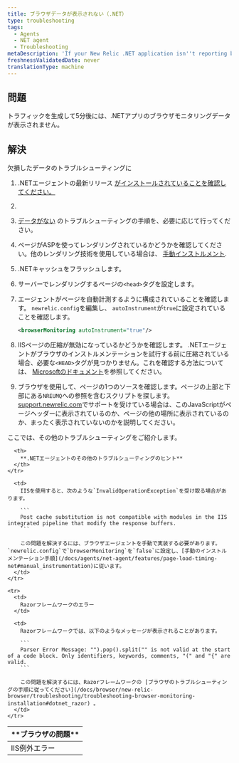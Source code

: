 ```yaml
---
title: ブラウザデータが表示されない（.NET）
type: troubleshooting
tags:
  - Agents
  - NET agent
  - Troubleshooting
metaDescription: 'If your New Relic .NET application isn''t reporting browser data, follow these troubleshooting procedures.'
freshnessValidatedDate: never
translationType: machine
---
```


## 問題

トラフィックを生成して5分後には、.NETアプリのブラウザモニタリングデータが表示されません。

## 解決

欠損したデータのトラブルシューティングに

1. .NETエージェントの最新リリース [がインストールされていることを確認してください。](/docs/releases/dotnet)

   [](/docs/releases/dotnet)

2. [](/docs/releases/dotnet)

3. [](/docs/releases/dotnet)

   [](/docs/releases/dotnet)[データがない](/docs/agents/net-agent/troubleshooting/no-data-appears-net) のトラブルシューティングの手順を、必要に応じて行ってください。

4. ページがASPを使ってレンダリングされているかどうかを確認してください。他のレンダリング技術を使用している場合は、 [手動インストルメント](/docs/agents/net-agent/features/page-load-timing-net#manual_instrumentation).

5. .NETキャッシュをフラッシュします。

6. サーバーでレンダリングするページの`<head>`タグを設定します。

7. エージェントがページを自動計測するように構成されていることを確認します。 `newrelic.config`を編集し、 `autoInstrument`が`true`に設定されていることを確認します。

   ```xml
   <browserMonitoring autoInstrument="true"/>
   ```

8. IISページの圧縮が無効になっているかどうかを確認します。 .NETエージェントがブラウザのインストルメンテーションを試行する前に圧縮されている場合、必要な`<HEAD>`タグが見つかりません。これを確認する方法については、 [Microsoftのドキュメント](https://docs.microsoft.com/en-us/iis/configuration/system.webserver/httpcompression/)を参照してください。

9. ブラウザを使用して、ページの1つのソースを確認します。ページの上部と下部にある`NREUMQ`への参照を含むスクリプトを探します。 [support.newrelic.com](https://support.newrelic.com)でサポートを受けている場合は、このJavaScriptがページヘッダーに表示されているのか、ページの他の場所に表示されているのか、まったく表示されていないのかを説明してください。

ここでは、その他のトラブルシューティングをご紹介します。

<table>
  <thead>
    <tr>
      <th>
        **ブラウザの問題**
      </th>

      <th>
        **.NETエージェントのその他のトラブルシューティングのヒント**
      </th>
    </tr>
  </thead>

  <tbody>
    <tr>
      <td>
        IIS例外エラー
      </td>

      <td>
        IISを使用すると、次のような`InvalidOperationException`を受け取る場合があります。

        ```
        Post cache substitution is not compatible with modules in the IIS integrated pipeline that modify the response buffers.
        ```

        この問題を解決するには、ブラウザエージェントを手動で実装する必要があります。 `newrelic.config`で`browserMonitoring`を`false`に設定し、[手動のインストルメンテーション手順](/docs/agents/net-agent/features/page-load-timing-net#manual_instrumentation)に従います。
      </td>
    </tr>

    <tr>
      <td>
        Razorフレームワークのエラー
      </td>

      <td>
        Razorフレームワークでは、以下のようなメッセージが表示されることがあります。

        ```
        Parser Error Message: "").pop().split("" is not valid at the start of a code block. Only identifiers, keywords, comments, "(" and "{" are valid.
        ```

        この問題を解決するには、Razorフレームワークの [ブラウザのトラブルシューティングの手順に従ってください](/docs/browser/new-relic-browser/troubleshooting/troubleshooting-browser-monitoring-installation#dotnet_razor) 。
      </td>
    </tr>
  </tbody>
</table>